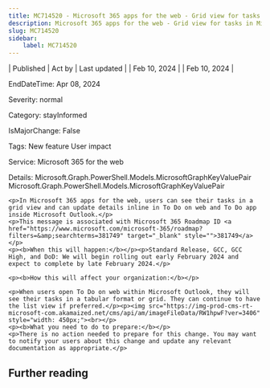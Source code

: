 ```yaml
---
title: MC714520 - Microsoft 365 apps for the web - Grid view for tasks in Microsoft To Do web version and To Do inside Microsoft Outlook
description: Microsoft 365 apps for the web - Grid view for tasks in Microsoft To Do web version and To Do inside Microsoft Outlook
slug: MC714520
sidebar:
    label: MC714520
---
```



| Published | Act by | Last updated |
| Feb 10, 2024 |  | Feb 10, 2024 |

EndDateTime: Apr 08, 2024

Severity: normal

Category: stayInformed

IsMajorChange: False

Tags: New feature User impact

Service: Microsoft 365 for the web

Details: Microsoft.Graph.PowerShell.Models.MicrosoftGraphKeyValuePair Microsoft.Graph.PowerShell.Models.MicrosoftGraphKeyValuePair

```
<p>In Microsoft 365 apps for the web, users can see their tasks in a grid view and can update details inline in To Do on web and To Do app inside Microsoft Outlook.</p>
<p>This message is associated with Microsoft 365 Roadmap ID <a href="https://www.microsoft.com/microsoft-365/roadmap?filters=&amp;searchterms=381749" target="_blank" style="">381749</a></p>
<p><b>When this will happen:</b></p><p>Standard Release, GCC, GCC High, and DoD: We will begin rolling out early February 2024 and expect to complete by late February 2024.</p>

<p><b>How this will affect your organization:</b></p>

<p>When users open To Do on web within Microsoft Outlook, they will see their tasks in a tabular format or grid. They can continue to have the list view if preferred.</p><p><img src="https://img-prod-cms-rt-microsoft-com.akamaized.net/cms/api/am/imageFileData/RW1hpwF?ver=3406" style="width: 450px;"><br></p>
<p><b>What you need to do to prepare:</b></p>
<p>There is no action needed to prepare for this change. You may want to notify your users about this change and update any relevant documentation as appropriate.</p>
```

## Further reading
